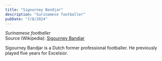 ```yaml
---
title: "Sigourney Bandjar"
description: "Surinamese footballer"
pubDate: "7/8/2024"
---
```


*Surinamese footballer*  
Source (Wikipedia): [Sigourney Bandjar][1]

Sigourney Bandjar is a Dutch former professional footballer. He previously played five years for Excelsior.

[1]: https://en.wikipedia.org/wiki/Sigourney_Bandjar
